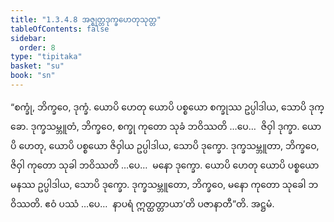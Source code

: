```yaml
---
title: "1.3.4.8 အဇ္ဈတ္တဒုက္ခဟေတုသုတ္တ"
tableOfContents: false
sidebar:
  order: 8
type: "tipitaka"
basket: "su"
book: "sn"
---
```



<DynamicBreadcrumb />

<Division number="141" book="sn" e="ch" v="18" p="300">

<Paragraph number="797" book="sn">
“စက္ခုံ, ဘိက္ခဝေ, ဒုက္ခံ. ယောပိ ဟေတု ယောပိ ပစ္စယော စက္ခုဿ ဥပ္ပါဒါယ, သောပိ ဒုက္ခော. ဒုက္ခသမ္ဘူတံ, ဘိက္ခဝေ, စက္ခု ကုတော သုခံ ဘဝိဿတိ …ပေ…  ဇိဝှါ ဒုက္ခာ. ယောပိ ဟေတု, ယောပိ ပစ္စယော ဇိဝှါယ ဥပ္ပါဒါယ, သောပိ ဒုက္ခော. ဒုက္ခသမ္ဘူတာ, ဘိက္ခဝေ, ဇိဝှါ ကုတော သုခါ ဘဝိဿတိ …ပေ…  မနော ဒုက္ခော. ယောပိ ဟေတု ယောပိ ပစ္စယော မနဿ ဥပ္ပါဒါယ, သောပိ ဒုက္ခော. ဒုက္ခသမ္ဘူတော, ဘိက္ခဝေ, မနော ကုတော သုခေါ ဘဝိဿတိ. ဧဝံ ပဿံ …ပေ…  နာပရံ ဣတ္ထတ္တာယာ’တိ ပဇာနာတီ”တိ.

</Paragraph>
</Division>

<Paragraph number="798" type="center" book="sn">
အဋ္ဌမံ.
</Paragraph>